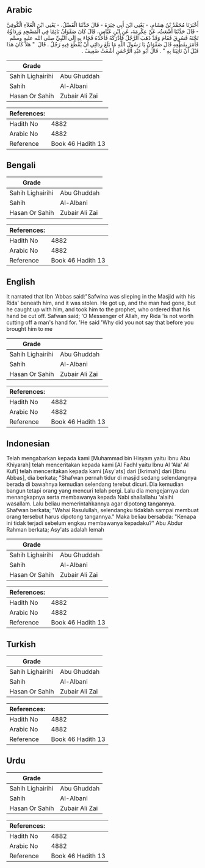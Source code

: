 ## Arabic


<div dir="rtl" lang="ar" style={{fontSize:'larger',backgroundColor:'#f8f9fa',padding:20}}>
أَخْبَرَنَا مُحَمَّدُ بْنُ هِشَامٍ، - يَعْنِي ابْنَ أَبِي خِيَرَةَ - قَالَ حَدَّثَنَا الْفَضْلُ، - يَعْنِي ابْنَ الْعَلاَءِ الْكُوفِيَّ - قَالَ حَدَّثَنَا أَشْعَثُ، عَنْ عِكْرِمَةَ، عَنِ ابْنِ عَبَّاسٍ، قَالَ كَانَ صَفْوَانُ نَائِمًا فِي الْمَسْجِدِ وَرِدَاؤُهُ تَحْتَهُ فَسُرِقَ فَقَامَ وَقَدْ ذَهَبَ الرَّجُلُ فَأَدْرَكَهُ فَأَخَذَهُ فَجَاءَ بِهِ إِلَى النَّبِيِّ صلى الله عليه وسلم فَأَمَرَ بِقَطْعِهِ قَالَ صَفْوَانُ يَا رَسُولَ اللَّهِ مَا بَلَغَ رِدَائِي أَنْ يُقْطَعَ فِيهِ رَجُلٌ ‏.‏ قَالَ ‏ "‏ هَلاَّ كَانَ هَذَا قَبْلَ أَنْ تَأْتِيَنَا بِهِ ‏"‏ ‏.‏ قَالَ أَبُو عَبْدِ الرَّحْمَنِ أَشْعَثُ ضَعِيفٌ ‏.‏
</div>
<div style={{backgroundColor:'#f8f9fa',padding:20, marginBottom: 10}}><table> <thead> <tr> <th>Grade</th> <th></th> </tr> </thead> <tbody> <tr><td>Sahih Lighairihi</td><td>Abu Ghuddah</td></tr><tr><td>Sahih</td><td>Al-Albani</td></tr><tr><td>Hasan Or Sahih</td><td>Zubair Ali Zai</td></tr></tbody></table><table> <thead> <tr> <th>References:</th> <th></th> </tr> </thead> <tbody><tr><td>Hadith No</td><td>4882</td></tr><tr><td>Arabic No</td><td>4882</td></tr><tr><td>Reference</td><td>Book 46 Hadith 13</td></tr></tbody></table></div>

## Bengali


<div dir="ltr" lang="bn" style={{fontSize:'larger',backgroundColor:'#f8f9fa',padding:20}}>

</div>
<div style={{backgroundColor:'#f8f9fa',padding:20, marginBottom: 10}}><table> <thead> <tr> <th>Grade</th> <th></th> </tr> </thead> <tbody> <tr><td>Sahih Lighairihi</td><td>Abu Ghuddah</td></tr><tr><td>Sahih</td><td>Al-Albani</td></tr><tr><td>Hasan Or Sahih</td><td>Zubair Ali Zai</td></tr></tbody></table><table> <thead> <tr> <th>References:</th> <th></th> </tr> </thead> <tbody><tr><td>Hadith No</td><td>4882</td></tr><tr><td>Arabic No</td><td>4882</td></tr><tr><td>Reference</td><td>Book 46 Hadith 13</td></tr></tbody></table></div>

## English


<div dir="ltr" lang="en" style={{fontSize:'larger',backgroundColor:'#f8f9fa',padding:20}}>
It narrated that Ibn 'Abbas said:"Safwina was slleping in the Masjid with his Rida' beneath him, and it was stolen. He got up, and the man had gone, but he caught up with him, and took him to the prophet, who ordered that his hand be cut off. Safwan said; 'O Messenger of Allah, my Rida 'is not worth cutting off a man's hand for. 'He said 'Why did you not say that before you brought him to me
</div>
<div style={{backgroundColor:'#f8f9fa',padding:20, marginBottom: 10}}><table> <thead> <tr> <th>Grade</th> <th></th> </tr> </thead> <tbody> <tr><td>Sahih Lighairihi</td><td>Abu Ghuddah</td></tr><tr><td>Sahih</td><td>Al-Albani</td></tr><tr><td>Hasan Or Sahih</td><td>Zubair Ali Zai</td></tr></tbody></table><table> <thead> <tr> <th>References:</th> <th></th> </tr> </thead> <tbody><tr><td>Hadith No</td><td>4882</td></tr><tr><td>Arabic No</td><td>4882</td></tr><tr><td>Reference</td><td>Book 46 Hadith 13</td></tr></tbody></table></div>

## Indonesian


<div dir="ltr" lang="id" style={{fontSize:'larger',backgroundColor:'#f8f9fa',padding:20}}>
Telah mengabarkan kepada kami [Muhammad bin Hisyam yaitu Ibnu Abu Khiyarah] telah menceritakan kepada kami [Al Fadhl yaitu Ibnu Al 'Ala' Al Kufi] telah menceritakan kepada kami [Asy'ats] dari [Ikrimah] dari [Ibnu Abbas], dia berkata; "Shafwan pernah tidur di masjid sedang selendangnya berada di bawahnya kemudian selendang terebut dicuri. Dia kemudian bangun tetapi orang yang mencuri telah pergi. Lalu dia mengejarnya dan menangkapnya serta membawanya kepada Nabi shallallahu 'alaihi wasallam. Lalu beliau memerintahkannya agar dipotong tangannya. Shafwan berkata; "Wahai Rasulullah, selendangku tidaklah sampai membuat orang tersebut harus dipotong tangannya." Maka beliau bersabda: "Kenapa ini tidak terjadi sebelum engkau membawanya kepadaku?" Abu Abdur Rahman berkata; Asy'ats adalah lemah
</div>
<div style={{backgroundColor:'#f8f9fa',padding:20, marginBottom: 10}}><table> <thead> <tr> <th>Grade</th> <th></th> </tr> </thead> <tbody> <tr><td>Sahih Lighairihi</td><td>Abu Ghuddah</td></tr><tr><td>Sahih</td><td>Al-Albani</td></tr><tr><td>Hasan Or Sahih</td><td>Zubair Ali Zai</td></tr></tbody></table><table> <thead> <tr> <th>References:</th> <th></th> </tr> </thead> <tbody><tr><td>Hadith No</td><td>4882</td></tr><tr><td>Arabic No</td><td>4882</td></tr><tr><td>Reference</td><td>Book 46 Hadith 13</td></tr></tbody></table></div>

## Turkish


<div dir="ltr" lang="tr" style={{fontSize:'larger',backgroundColor:'#f8f9fa',padding:20}}>

</div>
<div style={{backgroundColor:'#f8f9fa',padding:20, marginBottom: 10}}><table> <thead> <tr> <th>Grade</th> <th></th> </tr> </thead> <tbody> <tr><td>Sahih Lighairihi</td><td>Abu Ghuddah</td></tr><tr><td>Sahih</td><td>Al-Albani</td></tr><tr><td>Hasan Or Sahih</td><td>Zubair Ali Zai</td></tr></tbody></table><table> <thead> <tr> <th>References:</th> <th></th> </tr> </thead> <tbody><tr><td>Hadith No</td><td>4882</td></tr><tr><td>Arabic No</td><td>4882</td></tr><tr><td>Reference</td><td>Book 46 Hadith 13</td></tr></tbody></table></div>

## Urdu


<div dir="rtl" lang="ur" style={{fontSize:'larger',backgroundColor:'#f8f9fa',padding:20}}>

</div>
<div style={{backgroundColor:'#f8f9fa',padding:20, marginBottom: 10}}><table> <thead> <tr> <th>Grade</th> <th></th> </tr> </thead> <tbody> <tr><td>Sahih Lighairihi</td><td>Abu Ghuddah</td></tr><tr><td>Sahih</td><td>Al-Albani</td></tr><tr><td>Hasan Or Sahih</td><td>Zubair Ali Zai</td></tr></tbody></table><table> <thead> <tr> <th>References:</th> <th></th> </tr> </thead> <tbody><tr><td>Hadith No</td><td>4882</td></tr><tr><td>Arabic No</td><td>4882</td></tr><tr><td>Reference</td><td>Book 46 Hadith 13</td></tr></tbody></table></div>